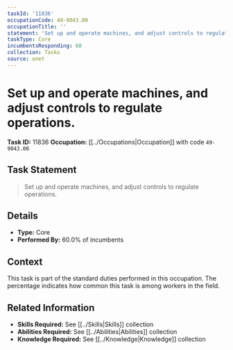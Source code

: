```yaml
---
taskId: '11836'
occupationCode: 49-9043.00
occupationTitle: ''
statement: 'Set up and operate machines, and adjust controls to regulate operations.'
taskType: Core
incumbentsResponding: 60
collection: Tasks
source: onet
---
```

# Set up and operate machines, and adjust controls to regulate operations.

**Task ID:** 11836
**Occupation:** [[../Occupations|Occupation]] with code `49-9043.00`

## Task Statement

> Set up and operate machines, and adjust controls to regulate operations.

## Details

- **Type:** Core
- **Performed By:** 60.0% of incumbents

## Context

This task is part of the standard duties performed in this occupation. The percentage indicates how common this task is among workers in the field.

## Related Information

- **Skills Required:** See [[../Skills|Skills]] collection
- **Abilities Required:** See [[../Abilities|Abilities]] collection
- **Knowledge Required:** See [[../Knowledge|Knowledge]] collection
